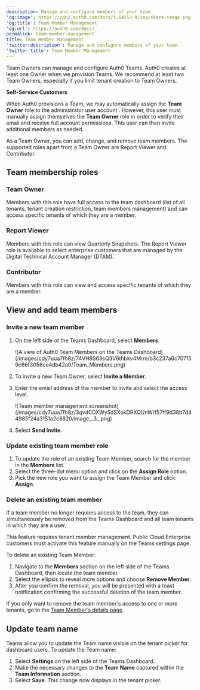 ```yaml
---
description: Manage and configure members of your team.
'og:image': https://cdn2.auth0.com/docs/1.14553.0/img/share-image.png
'og:title': Team Member Management
'og:url': https://auth0.com/docs/
permalink: team-member-management
title: Team Member Management
'twitter:description': Manage and configure members of your team.
'twitter:title': Team Member Management
---
```

Team Owners can manage and configure Auth0 Teams. Auth0 creates at least one Owner when we provision Teams. We recommend at least two Team Owners, especially if you limit tenant creation to Team Owners.

<Warning>

**Self-Service Customers**

When Auth0 provisions a Team, we may automatically assign the **Team Owner** role to the administrator user account . However, this user must manually assign themselves the **Team Owner** role in order to verify their email and receive full account permissions. This user can then invite additional members as needed.

</Warning>

As a Team Owner, you can add, change, and remove team members. The supported roles apart from a Team Owner are Report Viewer and Contributor.

## Team membership roles

### Team Owner

Members with this role have full access to the team dashboard (list of all tenants, tenant creation restriction, team members management) and can access specific tenants of which they are a member.

### Report Viewer

Members with this role can view Quarterly Snapshots. The Report Viewer role is available to select enterprise customers that are managed by the Digital Technical Account Manager (DTAM).

### Contributor

Members with this role can view and access specific tenants of which they are a member.

## View and add team members

### Invite a new team member

1. On the left side of the Teams Dashboard, select **Members**.

   <Frame>![A view of Auth0 Team Members on the Teams Dashboard](/images/cdy7uua7fh8z/74VH8S63sQ3V6thbkv4Mrm/b3c237a6c707159c66f3056ce4db42a0/Team_Members.png)</Frame>
2. To invite a new Team Owner, select **Invite a Member**.
3. Enter the email address of the member to invite and select the access level.

   <Frame>![Team member management screenshot](/images/cdy7uua7fh8z/3qvdCDXWy5dSXokDRXQUnW/f57ff9d38b7d44985f24a3151a2c8820/image__3_.png)</Frame>
4. Select **Send Invite**.

### Update existing team member role

1. To update the role of an existing Team Member, search for the member in the **Members** list.
2. Select the three-dot menu option and click on the **Assign Role** option.
3. Pick the new role you want to assign the Team Member and click **Assign**.

### Delete an existing team member

If a team member no longer requires access to the team, they can simultaneously be removed from the Teams Dashboard and all team tenants in which they are a user.

<Callout icon="file-lines" color="#0EA5E9" iconType="regular">

This feature requires tenant member management. Public Cloud Enterprise customers must activate this feature manually on the Teams settings page.

</Callout>

To delete an existing Team Member:

1. Navigate to the **Members** section on the left side of the Teams Dashboard, then locate the team member.
2. Select the ellipsis to reveal more options and choose **Remove Member**.
3. After you confirm the removal, you will be presented with a toast notification confirming the successful deletion of the team member.

If you only want to remove the team member's access to one or more tenants, go to the [Team Member's details page](/get-started/auth0-teams/tenant-member-management).

## Update team name

Teams allow you to update the Team name visible on the tenant picker for dashboard users. To update the Team name:

1. Select **Settings** on the left side of the Teams Dashboard.
2. Make the necessary changes to the **Team Name** captured within the **Team Information** section.
3. Select **Save**. This change now displays in the tenant picker.